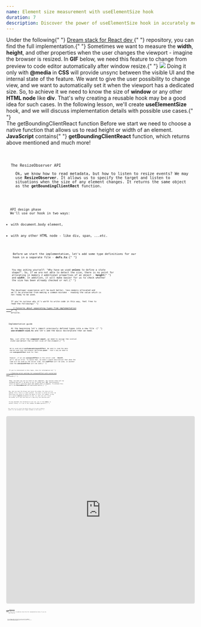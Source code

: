 ```yaml
---
name: Element size measurement with useElementSize hook
duration: 7
description: Discover the power of useElementSize hook in accurately measuring HTML and window element sizes. Explore techniques, tips, and best practices for effective element size measurement. Enhance your web development skills and gain a deeper understanding of HTML and window element sizing.
---
```


<Prelude label="Why do we want to measure element size?">
  <Hint hasBg>
    Under the following{" "}
    <A
      outside
      href="https://github.com/polubis/Dream-stack-for-React-dev/tree/develop/system/libs/figa-hooks/src/lib/use-element-size"
    >
      Dream stack for React dev
    </A>{" "}
    repository, you can find the full implementation.{" "}
  </Hint>
  <M>
    Sometimes we want to measure the <B>width</B>, <B>height</B>, and other
    properties when the user changes the viewport - imagine the browser is
    resized. In <B>GIF</B> below, we need this feature to change from preview to
    code editor automatically after window resize.{" "}
  </M>
  <Image
    rolled
    src="https://raw.githubusercontent.com/polubis/Snippets-for-articles-and-lessons/main/React%20hooks%20spellbook/Element%20size%20measurement%20with%20useElementSize%20hook/1.gif"
    description="The use case in real app"
  />
  <M>
    Doing it only with <B>@media</B> in <B>CSS</B> will provide unsync between
    the visible UI and the internal state of the feature. We want to give the
    user possibility to change view, and we want to automatically set it when
    the viewport has a dedicated size. So, to achieve it we need to know the
    size of <B>window</B> or any other <B>HTML node</B> like <B>div</B>.
  </M>
  <M>
    That's why creating a reusable hook may be a good idea for such cases. In
    the following lesson, we'll create <B>useElementSize</B> hook, and we will
    discuss implementation details with possible use cases.{" "}
  </M>
</Prelude>

<Section>
  <XL>The getBoundingClientReact function</XL>
  <M>
    Before we start we need to choose a native function that allows us to read
    height or width of an element. <B>JavaScript</B> contains{" "}
    <B>getBoundingClientReact</B> function, which returns above mentioned and
    much more!
  </M>
  <Code
    mode="dynamic"
    lang="tsx"
    src="https://raw.githubusercontent.com/polubis/Snippets-for-articles-and-lessons/main/React%20hooks%20spellbook/Element%20size%20measurement%20with%20useElementSize%20hook/1.tsx"
    linesCount={6}
  />
  <Code
    mode="dynamic"
    lang="json"
    src="https://raw.githubusercontent.com/polubis/Snippets-for-articles-and-lessons/main/React%20hooks%20spellbook/Element%20size%20measurement%20with%20useElementSize%20hook/2.json"
    linesCount={10}
  />
</Section>

<Section>
  <XL>The ResizeObserver API</XL>
  <M>
    Ok, we know how to read metadata, but how to listen to resize events? We may
    use <B>ResizeObserver</B>. It allows us to specify the target and listen to
    situations when the size of any element changes. It returns the same object
    as the <B>getBoundingClientRect</B> function.
  </M>
  <Code
    mode="dynamic"
    lang="tsx"
    src="https://raw.githubusercontent.com/polubis/Snippets-for-articles-and-lessons/main/React%20hooks%20spellbook/Element%20size%20measurement%20with%20useElementSize%20hook/3.tsx"
    linesCount={16}
  />
</Section>

<Section>
  <XL>API design phase</XL>
  <M>We'll use our hook in two ways:</M>
  <L ordered>
    <Li>with document.body element,</Li>
    <Li>with any other HTML node - like div, span, ...etc.</Li>
  </L>
  <Code
    mode="dynamic"
    lang="tsx"
    src="https://raw.githubusercontent.com/polubis/Snippets-for-articles-and-lessons/main/React%20hooks%20spellbook/Element%20size%20measurement%20with%20useElementSize%20hook/4.tsx"
    linesCount={14}
  />
  <M>
    Before we start the implementation, let's add some type definitions for our
    hook in a separate file - <B>defs.ts</B>:{" "}
  </M>
  <Code
    mode="dynamic"
    lang="tsx"
    description="Type definitions in separate file - defs.ts"
    src="https://raw.githubusercontent.com/polubis/Snippets-for-articles-and-lessons/main/React%20hooks%20spellbook/Element%20size%20measurement%20with%20useElementSize%20hook/5.ts"
    rolled
    linesCount={47}
  />
  <M>
    You may asking yourself: "Why have we used <B>unions</B> to define a state
    shape?". So, if we are not able to detect the size, there is no point for
    allocating in memory 2 additional properties of an object - <B>height</B>{" "}
    and <B>width</B>. In addition, it will make easier for us to check whether
    the size has been already checked or not.{" "}
  </M>
  <Code
    mode="dynamic"
    lang="tsx"
    description="The exhaustiveness checking technique"
    src="https://raw.githubusercontent.com/polubis/Snippets-for-articles-and-lessons/main/React%20hooks%20spellbook/Element%20size%20measurement%20with%20useElementSize%20hook/6.tsx"
    linesCount={7}
  />
  <M>
    The developer experience will be much better, less memory allocated and
    we'll be protected from making a common mistake - reading the value which is
    not ready to be used.
  </M>
  <Hint hasBg>
    If you're curious why it's worth to write code in this way, feel free to
    read the following{" "}
    <A
      href="/articles/thoughts/concerns-about-separating-types-from-implementation/"
      outside
    >
      🌟 Concerns about separating types from implementation
    </A>{" "}
    article.
  </Hint>
</Section>

<Section>
  <XL>Implementation guide</XL>
  <M>
    At the beginning let's import previously defined types into a new file -{" "}
    <B>use-element-size.ts</B> and let's add the basic boilerplate that we need.
  </M>
  <Code
    mode="dynamic"
    lang="tsx"
    src="https://raw.githubusercontent.com/polubis/Snippets-for-articles-and-lessons/main/React%20hooks%20spellbook/Element%20size%20measurement%20with%20useElementSize%20hook/7.tsx"
    linesCount={21}
  />
  <M>
    Now, just after the <B>component mount</B>, we need to assign the initial
    state and detect the current size of the element.{" "}
  </M>
  <Code
    added={[
      [1, 1],
      [11, 20],
    ]}
    mode="dynamic"
    lang="tsx"
    src="https://raw.githubusercontent.com/polubis/Snippets-for-articles-and-lessons/main/React%20hooks%20spellbook/Element%20size%20measurement%20with%20useElementSize%20hook/8.tsx"
    linesCount={23}
  />
  <M>
    We've used weird <B>useIsomorphicLayoutEffect</B>. We need to read the data
    and be sure that the browser performed <B>paint</B> - that's why we need to
    use <B>useLayoutEffect</B> hook for that.
  </M>
  <M>
    However, if we use <B>useLayoutEffect</B> on the server side - <B>NextJS</B>,
    we'll see an error. To avoid that, we need a simple abstraction that when the
    code will be used on the server side, the <B>useEffect</B> will be used, in another
    case the <B>useLayoutEffect</B> will be used.{" "}
  </M>
  <Code
    mode="dynamic"
    lang="tsx"
    src="https://raw.githubusercontent.com/polubis/Snippets-for-articles-and-lessons/main/React%20hooks%20spellbook/Element%20size%20measurement%20with%20useElementSize%20hook/9.tsx"
    linesCount={11}
  />
  <Hint hasBg>
    If you're interested in this topic, dive for information to{" "}
    <A
      href="/courses/react-hooks-spellbook/rendering/removing-server-warnings-for-use-layout-effect-with-custom-hook/"
      outside
    >
      🔰 Removing server warnings for useLayoutEffect with custom hook
    </A>{" "}
    lesson.{" "}
  </Hint>
  <M>
    Okay, now when you use our hook on any component, the initial state will be
    assigned and you'll be able to use it inside your <B>JSX</B>. Unfortunately,
    still we need a resizing check and update when it happens. To achieve this
    we'll use <B>ResizeObserver</B> API mentioned before.{" "}
  </M>
  <Code
    mode="dynamic"
    lang="tsx"
    added={[
      [13, 13],
      [29, 29],
      [20, 27],
      [8, 8],
      [31, 34],
    ]}
    changed={[[]]}
    src="https://raw.githubusercontent.com/polubis/Snippets-for-articles-and-lessons/main/React%20hooks%20spellbook/Element%20size%20measurement%20with%20useElementSize%20hook/010.tsx"
    linesCount={38}
  />
  <M>
    Now, when you open the browser and resize the window, the state will be
    updated. Still, there is a small problem - the event is called too often. We
    should have the option to reduce the amount of calls. For example, we may
    use a typical <B>debounce</B> mechanism for that. So, when user will resize
    the window, we'll wait and then we'll take only last emitted event.
  </M>
  <M>
    You may implement this mechanism on your own, use it from <B>Lodash</B>, or
    another library. I'll use in this example the <B>RxJs</B> operators.{" "}
  </M>
  <Code
    mode="dynamic"
    lang="tsx"
    added={[
      [1, 1],
      [14, 18],
      [20, 33],
    ]}
    changed={[[46, 46]]}
    src="https://raw.githubusercontent.com/polubis/Snippets-for-articles-and-lessons/main/React%20hooks%20spellbook/Element%20size%20measurement%20with%20useElementSize%20hook/011.tsx"
    linesCount={60}
  />
  <M>
    Now, when we try to resize the default delay will be used to debounce
    events. So, the callbacks will trigger rerenders in rare cases.{" "}
  </M>
</Section>

<Demo label="The demo" height="500px">
  <iframe
    src="https://codesandbox.io/embed/element-size-measurement-with-useelementsize-hook-5jfgsv?fontsize=14&hidenavigation=1&theme=dark"
    style="width:100%; height:500px; border:0; border-radius: 4px; overflow:hidden;"
    title=" Element size measurement with useElementSize hook"
    allow="accelerometer; ambient-light-sensor; camera; encrypted-media; geolocation; gyroscope; hid; microphone; midi; payment; usb; vr; xr-spatial-tracking"
    sandbox="allow-forms allow-modals allow-popups allow-presentation allow-same-origin allow-scripts"
  ></iframe>
</Demo>

<Example label="The final result">
  <M>
    <A
      href="https://github.com/polubis/Dream-stack-for-React-dev/tree/develop/system/libs/figa-hooks/src/lib/use-element-size"
      outside
    >
      Repository
    </A>{" "}
    to play with. In addition check the full implementation below if you are
    lazy like me:
  </M>
  <Code
    mode="dynamic"
    rolled
    lang="tsx"
    description="The type definitions inside defs.ts file"
    src="https://raw.githubusercontent.com/polubis/Dream-stack-for-React-dev/develop/system/libs/figa-hooks/src/lib/use-element-size/defs.ts"
    linesCount={36}
  />
  <Code
    mode="dynamic"
    lang="tsx"
    rolled
    description="The useElementSize implementation - use-element-size.ts file"
    src="https://raw.githubusercontent.com/polubis/Dream-stack-for-React-dev/develop/system/libs/figa-hooks/src/lib/use-element-size/use-element-size.ts"
    linesCount={70}
  />
  <Code
    rolled
    description="The useElementSize tests - use-element-size.test.tsx file"
    mode="dynamic"
    lang="tsx"
    src="https://raw.githubusercontent.com/polubis/Dream-stack-for-React-dev/develop/system/libs/figa-hooks/src/lib/use-element-size/use-element-size.test.tsx"
    linesCount={128}
  />
</Example>

<Summary label="The conclusions and thoughts">
  <M>
    We've created a really nice hook that is able to listen for <B>body</B> and
    any other <B>HTML node</B> resize events. The hook prevents us from making
    popular mistakes when working with not ready state and guides us by hand on
    how to use the attached metadata.{" "}
  </M>
</Summary>
